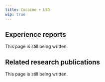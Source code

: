 ---
title: Cocaine + LSD
wip: true
---

## Experience reports

This page is still being written.

## Related research publications

This page is still being written.

